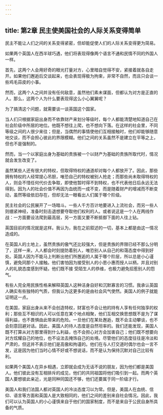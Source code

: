 ```yaml
---
---
---
```

title: 第2章 民主使美国社会的人际关系变得简单
---

民主不能让人们之间的关系变得紧密，但却能促使人们的人际关系变得更为简易。

如果两个英国人在西半球巧遇，他们将表现得像两个语言不通和民情不同的外国人一样。

首先，这两个人会用好奇的眼光打量对方，心里暗自觉得不安，紧接着就各自走开。如果他们邂逅后交谈起来，也会表现得极为拘束，非常不自然，而且只会谈一些鸡毛蒜皮的小事。

然而，这两个人之间并没有任何敌意，虽然他们素未谋面，但都认为对方是正直的人。那么，这两个人为什么要表现得这么小心翼翼呢？

为了搞清这个问题，就需要谈一谈英国这个国家。

当人们只根据家庭出身而不依靠财产来划分等级时，每个人都能清楚地知道自己在社会阶级中所居的地位。他既不想往上爬，也不想向下落。在这样的社会里，不同等级之间的人很少来往；但是，当偶然的事情使他们互相接触时，他们却能够随意地交谈，而不会担心彼此的界限模糊。他们之间的关系虽然不是建立在平等之上，但也不是强制的。

然而，当一个以家庭出身为基础的贵族被一个以财产为基础的贵族所取代时，情况就会发生改变了。

虽然某些人还有很大的特权，但取得特权的通道却对每个人都放开了。因此，那些拥有特权的人经常提心吊胆，唯恐自己的特权被别人抢走；而那些尚未取得特权的人，则会不惜任何代价去争取，即使他暂时得不到特权，也不代表他日后永远无法得到。因为人的社会价值不再因为血统而一成不变，而是随着财产的增减而不断变动，虽然等级依旧存在，但却无法一眼看出人们属于哪个阶级。

民主社会的公民展开了一场暗斗。一些人千方百计地要进入上流社会，而另一些人则绷紧神经，准备时刻击退想要夺取他们权利的人。或者说这是一个人在两线作战：一方面要设法爬到最高层，另一方面又要不断抵御下面的人往上钻。

英国目前的情况就是这样。我认为，我在之前叙述的一切，基本上都是由这一情况造成的。

在英国人的土地上，虽然贵族的傲气还比较强大，但是贵族的界限已经不那么分明了，这样一来，人人都会时刻提防着别人，唯恐别人从自己的和蔼态度中得到好处。英国人因为不能马上判断出他们所邂逅的人属于哪个阶层，所以总是小心谨慎，避免同那个人接触。他们害怕因为接受别人的小恩小惠而授人以柄，并且对别人的礼貌态度感到怀疑。他们既不接 受陌生人的恭维，也极力避免招惹别人的怨气。

有些人完全用民族性格来解释英国人这种洁身自好和沉默寡言的习惯。我承认英国人确实有些独特的气质，但我认为这更多的是由社会风气使然。美国人的例子就能证明这一点。

在美国，家庭出身从来不会创造特权，财富也不会让他的持有人享有任何独享的权利；那些互不相识的人可以任意在某个地点相聚，他们互相交换思想既不是为了谋得利益，也不畏惧由此带来的危险。一旦他们在某处邂逅，既不会主动攀谈，也不会刻意回避对话。因此，美国人的待人态度是自然坦率的。我们还能发现，美国人既不打算从对方那里得到什么利益，也不会担心对方会加害自己；他们既不想要向对方炫耀自己的地位，也不设法去掩饰自己的处境。尽管他们的态度往往是冷淡和严肃的，但这并不表示他们是高傲和拘谨的。他们在与人打交道时偶尔也会一言不发，这是因为他们当时心情不好或不想说话，而不是认为保持沉默对自己比较有利。

如果两个美国人在异乡相遇，立即就会成为无话不说的朋友，因为他们都是美国人。他们彼此没有互相排斥的成见，他们的共同祖国将他们吸引到一起。而两个英国人要想彼此亲近，光是同种同国还不够，他们还要属于同一阶级才行。

美国人和我们法国人都对英国人的冷淡态度习以为常。但是，美国人在血统、信仰、语言等方面和英国人是大致相同的，他们之间的差别来自社会情况。因此，我们可以认为英国人的小心谨慎来自于他们的国家制度，而不是来自于公民自身所具备的气质。